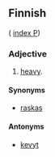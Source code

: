 ==Finnish==
( [[Wiktionary:Finnish_index_p|index P]])

===Adjective===

# [[heavy]].

====Synonyms====

*[[raskas]]

====Antonyms====

*[[kevyt]]